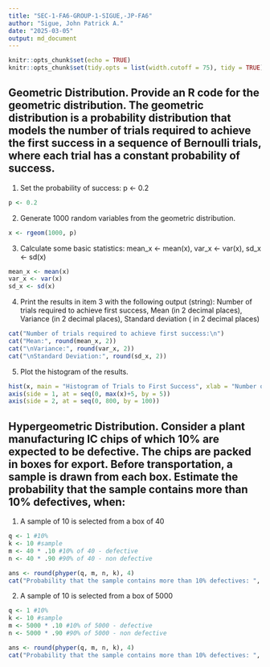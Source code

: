 ---
title: "SEC-1-FA6-GROUP-1-SIGUE,-JP-FA6"
author: "Sigue, John Patrick A."
date: "2025-03-05"
output: md_document
---

```{r setup, include=FALSE}
knitr::opts_chunk$set(echo = TRUE)
knitr::opts_chunk$set(tidy.opts = list(width.cutoff = 75), tidy = TRUE)
```

## Geometric Distribution. Provide an R code for the geometric distribution. The geometric distribution is a probability distribution that models the number of trials required to achieve the first success in a sequence of Bernoulli trials, where each trial has a constant probability of success.

1. Set the probability of success:  p <- 0.2
```{r}
p <- 0.2
```

2. Generate 1000 random variables from the geometric distribution.
```{r}
x <- rgeom(1000, p)
```

3. Calculate some basic statistics: mean_x <- mean(x), var_x <- var(x), sd_x <- sd(x)
```{r}
mean_x <- mean(x)
var_x <- var(x)
sd_x <- sd(x)
```

4. Print the results in item 3 with the following output (string): Number of trials required to achieve first success, Mean (in 2 decimal places), Variance (in 2 decimal places), Standard deviation ( in 2 decimal places)
```{r}
cat("Number of trials required to achieve first success:\n")
cat("Mean:", round(mean_x, 2))
cat("\nVariance:", round(var_x, 2))
cat("\nStandard Deviation:", round(sd_x, 2))
```

5. Plot the histogram of the results.
```{r}
hist(x, main = "Histogram of Trials to First Success", xlab = "Number of Trials", col = "#568203",  xlim = c(0, max(x)+5), xaxt = "n", yaxt = "n")
axis(side = 1, at = seq(0, max(x)+5, by = 5))
axis(side = 2, at = seq(0, 800, by = 100))
```

## Hypergeometric Distribution.  Consider a plant manufacturing IC chips of which 10% are expected to be defective. The chips are packed in boxes for export. Before transportation, a sample is drawn from each box. Estimate the probability that the sample contains more than 10% defectives, when:

1. A sample of 10 is selected from a box of 40
```{r}
q <- 1 #10%
k <- 10 #sample
m <- 40 * .10 #10% of 40 - defective
n <- 40 * .90 #90% of 40 - non defective

ans <- round(phyper(q, m, n, k), 4)
cat("Probability that the sample contains more than 10% defectives: ", ans*100, "%", sep = "")
```

2. A sample of 10 is selected from a box of 5000
```{r}
q <- 1 #10%
k <- 10 #sample
m <- 5000 * .10 #10% of 5000 - defective
n <- 5000 * .90 #90% of 5000 - non defective

ans <- round(phyper(q, m, n, k), 4)
cat("Probability that the sample contains more than 10% defectives: ", ans*100, "%", sep = "")
```